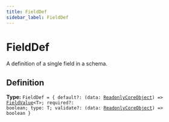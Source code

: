 ```yaml
---
title: FieldDef
sidebar_label: FieldDef
---
```


# FieldDef

A definition of a single field in a schema.

## Definition

**Type:** <code>FieldDef = &#123; default?: (data: [ReadonlyCoreObject](/api/types/readonlycoreobject)) =&gt; [FieldValue](/api/types/fieldvalue)&lt;T&gt;; required?: boolean; type: T; validate?: (data: [ReadonlyCoreObject](/api/types/readonlycoreobject)) =&gt; boolean &#125;</code>


